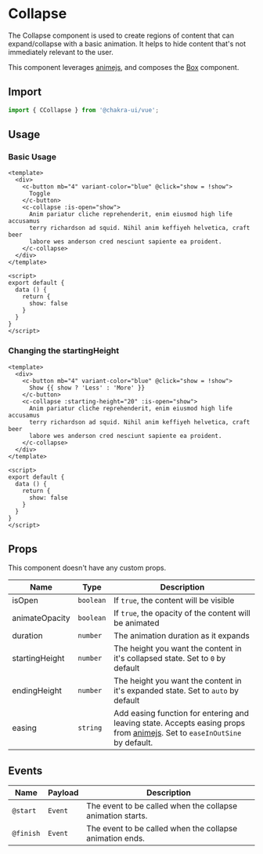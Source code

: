 
<SEO
  title="Collapse"
  description="The Collapse component is used to create regions of content that can expand/collapse with a basic animation. It helps to hide content that's not immediately relevant to the user."
/>

# Collapse

The Collapse component is used to create regions of content that can
expand/collapse with a basic animation. It helps to hide content that's not
immediately relevant to the user.

This component leverages [animejs](https://animejs.com/), and composes the [Box](/box) component.

<carbon-ad />

## Import

```js
import { CCollapse } from '@chakra-ui/vue';
```

## Usage

### Basic Usage

```vue live=true
<template>
  <div>
    <c-button mb="4" variant-color="blue" @click="show = !show">
      Toggle
    </c-button>
    <c-collapse :is-open="show">
      Anim pariatur cliche reprehenderit, enim eiusmod high life accusamus
      terry richardson ad squid. Nihil anim keffiyeh helvetica, craft beer
      labore wes anderson cred nesciunt sapiente ea proident.
    </c-collapse>
  </div>
</template>

<script>
export default {
  data () {
    return {
      show: false
    }
  }
}
</script>
```

### Changing the startingHeight

```vue live=true
<template>
  <div>
    <c-button mb="4" variant-color="blue" @click="show = !show">
      Show {{ show ? 'Less' : 'More' }}
    </c-button>
    <c-collapse :starting-height="20" :is-open="show">
      Anim pariatur cliche reprehenderit, enim eiusmod high life accusamus
      terry richardson ad squid. Nihil anim keffiyeh helvetica, craft beer
      labore wes anderson cred nesciunt sapiente ea proident.
    </c-collapse>
  </div>
</template>

<script>
export default {
  data () {
    return {
      show: false
    }
  }
}
</script>
```


## Props

This component doesn't have any custom props.

| Name             | Type      | Description                                                                                                  |
| ---------------- | --------- | ------------------------------------------------------------------------------------------------------------ |
| isOpen           | `boolean` | If `true`, the content will be visible                                                                       |
| animateOpacity   | `boolean` | If `true`, the opacity of the content will be animated                                                       |
| duration         | `number`  | The animation duration as it expands                                                                         |
| startingHeight   | `number`  | The height you want the content in it's collapsed state. Set to `0` by default                               |
| endingHeight     | `number`  | The height you want the content in it's expanded state. Set to `auto` by default                             |
| easing           | `string`  | Add easing function for entering and leaving state. Accepts easing props from [animejs](https://animejs.com/documentation/#linearEasing). Set to `easeInOutSine` by default. |

## Events

| Name       | Payload   | Description                                                                                                  |
| ---------- | --------- | ------------------------------------------------------------------------------------------------------------ |
| `@start`   | `Event`   | The event to be called when the collapse animation starts.                                                   |
| `@finish`  | `Event`   | The event to be called when the collapse animation ends.                                                     |
